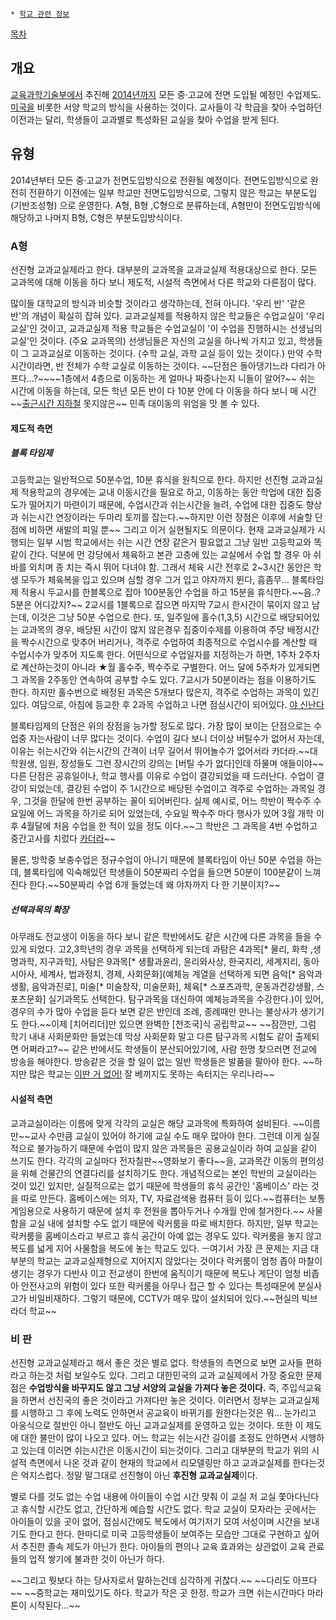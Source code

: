  * [[학교 관련 정보]]

[[목차]]
== 개요 ==
[[교육과학기술부]]에서 추진해 [[2014년]]까지 모든 중·고교에 전면 도입될 예정인 수업제도. [[미국]]을 비롯한 서양 학교의 방식을 사용하는 것이다. 교사들이 각 학급을 찾아 수업하던 이전과는 달리, 학생들이 교과별로 특성화된 교실을 찾아 수업을 받게 된다.

== 유형 ==
2014년부터 모든 중·고교가 전면도입방식으로 전환될 예정이다. 전면도입방식으로 완전히 전환하기 이전에는 일부 학교만 전면도입방식으로, 그렇지 않은 학교는 부분도입(기반조성형) 으로 운영한다. A형, B형 ,C형으로 분류하는데, A형만이 전면도입방식에 해당하고 나머지 B형, C형은 부분도입방식이다.

=== A형 ===
선진형 교과교실제라고 한다. 대부분의 교과목을 교과교실제 적용대상으로 한다. 모든 교과목에 대해 이동을 하다 보니 제도적, 시설적 측면에서 다른 학교와 다른점이 많다.

많이들 대학교의 방식과 비슷할 것이라고 생각하는데, 전혀 아니다. '우리 반' '같은 반'의 개념이 확실히 잡혀 있다. 교과교실제를 적용하지 않은 학교들은 수업교실이 '우리 교실'인 것이고, 교과교실제 적용 학교들은 수업교실이 '이 수업을 진행하시는 선생님의 교실'인 것이다. (주요 교과목의) 선생님들은 자신의 교실을 하나씩 가지고 있고, 학생들이 그 교과교실로 이동하는 것이다. (수학 교실, 과학 교실 등이 있는 것이다.) 만약 수학 시간이라면, 반 전체가 수학 교실로 이동하는 것이다. ~~단점은 돌아댕기느라 다리가 아프다...?~~~~1층에서 4층으로 이동하는 게 얼마나 짜증나는지 니들이 알어?~~ 쉬는 시간에 이동을 하는데, 모든 학년 모든 반이 다 10분 안에 다 이동을 하다 보니 매 시간 ~~[[가축수송|출근시간 지하철]] 못지않은~~ 민족 대이동의 위엄을 맛 볼 수 있다. 
==== 제도적 측면 ====
===== 블록 타임제 =====
고등학교는 일반적으로 50분수업, 10분 휴식을 원칙으로 한다. 하지만 선진형 교과교실제 적용학교의 경우에는 교내 이동시간을 필요로 하고, 이동하는 동안 학업에 대한 집중도가 떨어지기 마련이기 때문에, 수업시간과 쉬는시간을 늘려, 수업에 대한 집중도 향상과 쉬는시간 연장이라는 두마리 토끼를 잡는다.~~하지만 이런 장점은 이후에 서술할 단점에 비하면 새발의 피일 뿐~~
그리고 이거 실현될지도 의문이다. 현재 교과교실제가 시행되는 일부 시범 학교에서는 쉬는 시간 연장 같은거 필요없고 그냥 일반 고등학교와 똑같이 간다.
덕분에 먼 강당에서 체육하고 본관 고층에 있는 교실에서 수업 할 경우 아 쉬바를 외치며 종 치는 즉시 뛰어 다녀야 함.
그래서 체육 시간 전후로 2~3시간 동안은 학생 모두가 체육복을 입고 있으며 심할 경우 그거 입고 야자까지 뛴다, 흠좀무...
블록타임제 적용시 두교시를 한블록으로 잡아 100분동안 수업을 하고 15분을 휴식한다.~~음..? 5분은 어디갔지?~~ 2교시를 1블록으로 잡으면 마지막 7교시 한시간이 묶이지 않고 남는데, 이것은 그냥 50분 수업으로 한다. 
또, 일주일에 홀수(1,3,5) 시간으로 배당되어있는 교과목의 경우, 배당된 시간이 많지 않은경우 집중이수제를 이용하여 주당 배정시간을 짝수시간으로 맞추어 버리거나, 격주로 수업하여 최종적으로 수업시수를 계산할 때 수업시수가 맞추어 지도록 한다. 어떤식으로 수업일자를 지정하는가 하면, 1주차 2주차 로 계산하는것이 아니라 ★월 홀수주, 짝수주로 구별한다. 어느 달에 5주차가 있게되면 그 과목을 2주동안 연속하여 공부할 수도 있다. 7교시가 50분이라는 점을 이용하기도 한다. 하지만 홀수번으로 배정된 과목은 5개보다 많은지, 격주로 수업하는 과목이 있긴 있다.
여담으로, 아침에 등교한 후 2과목 수업하고 나면 점심시간이 되어있다. [[야 신난다]] 

블록타임제의 단점은 위의 장점을 능가할 정도로 많다.
가장 많이 보이는 단점으로는 수업중 자는사람이 너무 많다는 것이다. 수업이 길다 보니 더이상 버틸수가 없어서 자는데, 이유는 쉬는시간와 쉬는시간의 간격이 너무 길어서 뛰어놀수가 없어서라 카더라.~~대학원생, 임원, 장성들도 그런 장시간의 강의는 [버틸 수가 없다]인데 하물며 애들이야~~
다른 단점은 공휴일이나, 학교 행사를 이유로 수업이 결강되었을 때 드러난다.
수업이 결강이 되었는데, 결강된 수업이 주 1시간으로 배당된 수업이고 격주로 수업하는 과목일 경우, 그것을 한달에 한번 공부하는 꼴이 되어버린다. 실제 예시로, 어느 학반이 짝수주 수요일에 어느 과목을 하기로 되어 있었는데, 수요일 짝수주 마다 행사가 있어 3월 개학 이후 4월달에 처음 수업을 한 적이 있을 정도 이다.~~그 학반은 그 과목을 4번 수업하고 중간고사를 치렀다 [[카더라]]~~

물론, 방학중 보충수업은 정규수업이 아니기 때문에 블록타임이 아닌 50분 수업을 하는데, 블록타임에 익숙해있던 학생들이 50분짜리 수업을 들으면 50분이 100분같이 느껴진다 한다.~~50분짜리 수업 6개 들었는데 왜 야자까지 다 한 기분이지?~~

===== 선택과목의 확장 =====
아무래도 전교생이 이동을 하다 보니 같은 학반에서도 같은 시간에 다른 과목을 들을 수 있게 되었다. 고2,3학년의 경우 과목을 선택하게 되는데 과탐은 4과목[* 물리, 화학 ,생명과학, 지구과학], 사탐은 9과목[* 생활과윤리, 윤리와사상, 한국지리, 세계지리, 동아시아사, 세계사, 법과정치, 경제, 사회문화](예체능 계열을 선택하게 되면 음악[* 음악과생활, 음악과진로], 미술[* 미술창작, 미술문화], 체육[* 스포츠과학, 운동과건강생활, 스포츠문화] 실기과목도 선택한다. 탐구과목을 대신하여 예체능과목을 수강한다.)이 있어, 경우의 수가 많아 수업을 듣다 보면 같은 반인데 조례, 종례때만 만나는 불상사가 생기기도 한다.~~이제 [치어리더]만 있으면 완벽한 [천조국]식 공립학교~~ ~~잠깐만, 그럼 학기 내내 사회문화만 들었는데 막상 사회문화 말고 다른 탐구과목 시험도 같이 출제되면 어쩌라고?~~
같은 반에서도 학생들이 분산되어있기에, 사람 한명 찾으러면 전교에 방송을 해야한다. 방송같은 것을 할 일이 없는 일반 학생들은 발품을 팔아야 한다. ~~하지만 많은 학교는 [[그런 거 없다|이딴 거 없어!]] 잘 베끼지도 못하는 속터지는 우리나라~~

==== 시설적 측면 ====
교과교실이라는 이름에 맞게 각각의 교실은 해당 교과목에 특화하여 설비된다. ~~이름만~~교사 수만큼 교실이 있어야 하기에 교실 수도 매우 많아야 한다. 그런데 이게 실질적으로 불가능하기 때문에 수업이 많지 않은 과목들은 공용교실이라 하여 교실을 같이 쓰기도 한다.
각각의 교실마다 전자칠판~~영화보기 좋다~~을, 교과목간 이동의 편의성을 위해 건물간의 연결다리를 설치하기도 한다. 
개념적으로는 본인 학반의 교실이라는 것이 있긴 있지만, 실질적으로는 없기 때문에 학생들의 휴식 공간인 '홈베이스' 라는 것을 따로 만든다. 홈베이스에는 의자, TV, 자료검색용 컴퓨터 등이 있다.~~컴퓨터는 보통 게임용으로 사용하기 때문에 설치 후 전원을 뽑아두거나 수개월 안에 철거한다.~~ 사물함을 교실 내에 설치할 수도 없기 때문에 락커룸을 따로 배치한다. 하지만, 일부 학교는 락커룸을 홈베이스라고 부르고 휴식 공간이 아예 없는 경우도 있다. 락커룸을 놓지 않고 복도를 넓게 지어 사물함을 복도에 놓는 학교도 있다. ㅡ여기서 가장 큰 문제는 지금 대부분의 학교는 교과교실제형으로 지어지지 않았다는 것이다 락커룸이 엄청 좁아 마찰이 생기는 경우가 다반사 이고 전교생이 한번에 움직이기 때문에 복도나 게단이 엄청 비좁아 안전사고의 위험이 있다 또한 락커룸을 아무나 접근 할 수 있다는 특성때문에 분실사고가 비일비재하다. 그렇기 때문에, CCTV가 매우 많이 설치되어 있다.~~현실의 빅브라더 학교~~

=== 비 판 ===
선진형 교과교실제라고 해서 좋은 것은 별로 없다. 학생들의 측면으로 보면 교사들 편하라고 하는것 처럼 보일수도 있다. 그리고 대한민국의 교과 교실제에서 가장 중요한 문제점은 '''수업방식을 바꾸지도 않고 그냥 서양의 교실을 가져다 놓은 것이다.''' 즉, 주입식교육을 하면서 선진국의 좋은 것이라고 가져다만 놓은 것이다. 이러면서 정부는 교과교실제를 시행하고 그 후에 노력도 안하면서 공교육이 바뀌기를 원한다는것은 뭐... 눈가리고 아웅식으로 절반인 아니 절반도 아닌 교과교실제를 운영하고 있는 것이다. 또한 이 제도에 대한 불만이 많이 나오고 있다. 어느 학교는 쉬는시간 길이를 조정도 안하면서 시행하고 있는데 이러면 쉬는시간은 이동시간이 되는것이다. 그리고 대부분의 학교가 위의 시설적 측면에서 나온 것과 같이 현재의 학교에서 리모델링만 하고 교과교실제를 한다는것은 억지스럽다. 정말 말그대로 선진형이 아닌 '''후진형 교과교실제'''이다.

별로 다를 것도 없는 수업 내용에 아이들이 수업 시간 맞춰 이 교실 저 교실 쫓아다닌다고 휴식할 시간도 없고, 간단하게 예습할 시간도 없다. 학교 교실이 모자라는 곳에서는 아이들이 있을 곳이 없어, 점심시간에도 복도에서 여기저기 모여 서성이며 시간을 보내기도 한다고 한다.  한마디로 미국 고등학생들이 보여주는 모습만 그대로 구현하고 싶어서 추진한 졸속 제도가 아닌가 한다.  아이들의 편의나 교육 효과와는 상관없이 교육 관료들의 업적 쌓기에 불과한 것이 아닌가 하다. 

~~그리고 뭣보다 하는 당사자로서 말하는건데 심각하게 귀찮다.~~ ~~다리도 아프다~~ ~~중학교는 재미있기도 하다. 학교가 작은 곳 한정. 학교가 크면 쉬는시간마다 마라톤이 시작된다...~~
